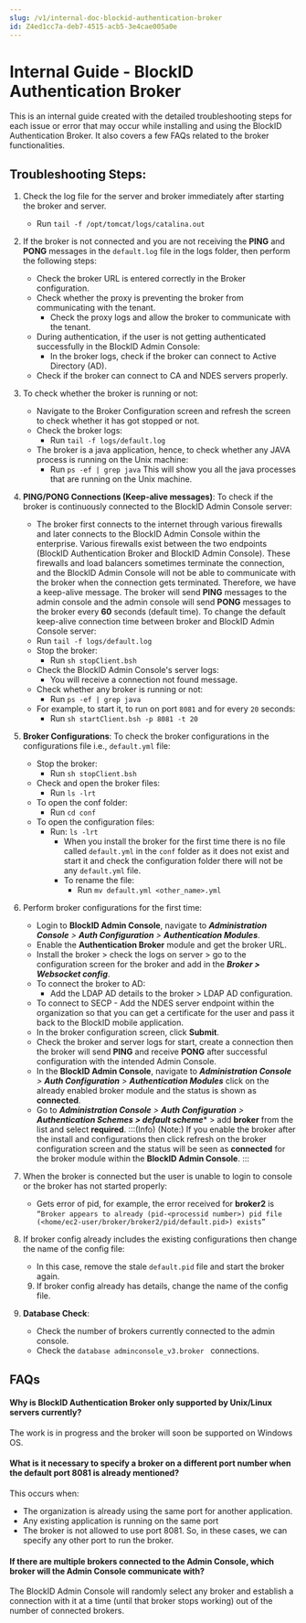 ```yaml
---
slug: /v1/internal-doc-blockid-authentication-broker
id: Z4ed1cc7a-deb7-4515-acb5-3e4cae005a0e
---
```

# Internal Guide - BlockID Authentication Broker
This is an internal guide created with the detailed troubleshooting steps for each issue or error that may occur while installing and using the BlockID Authentication Broker. It also covers a few FAQs related to the broker functionalities.

## Troubleshooting Steps:
1. Check the log file for the server and broker immediately after starting the broker and server.
    * Run `tail -f /opt/tomcat/logs/catalina.out`
2. If the broker is not connected and you are not receiving the **PING** and **PONG** messages in the `default.log` file in the logs folder, then perform the following steps:
   * Check the broker URL is entered correctly in the Broker configuration.
   * Check whether the proxy is preventing the broker from communicating with the tenant.
     * Check the proxy logs and allow the broker to communicate with the tenant.
   * During authentication, if the user is not getting authenticated successfully in the BlockID Admin Console:
     * In the broker logs, check if the broker can connect to Active Directory (AD).
   * Check if the broker can connect to CA and NDES servers properly.
3. To check whether the broker is running or not:
   * Navigate to the Broker Configuration screen and refresh the screen to check whether it has got stopped or not.
   * Check the broker logs:
        * Run `tail -f logs/default.log`
   * The broker is a java application, hence, to check whether any JAVA process is running on the Unix machine: 
        * Run  `ps -ef | grep java`
            This will show you all the java processes that are running on the Unix machine.
  
4. **PING/PONG Connections (Keep-alive messages)**: To check if the broker is continuously connected to the BlockID Admin Console server: 
   * The broker first connects to the internet through various firewalls and later connects to the BlockID Admin Console within the enterprise. Various firewalls exist between the two endpoints (BlockID Authentication Broker and BlockID Admin Console). These firewalls and load balancers sometimes terminate the connection, and the BlockID Admin Console will not be able to communicate with the broker when the connection gets terminated. Therefore, we have a keep-alive message. The broker will send **PING** messages to the admin console and the admin console will send **PONG** messages to the broker every **60** seconds (default time). To change the default keep-alive connection time between broker and BlockID Admin Console server:
   * Run `tail -f logs/default.log`  
   * Stop the broker:
       * Run `sh stopClient.bsh`
   * Check the BlockID Admin Console's server logs: 
       * You will receive a connection not found message.
   * Check whether any broker is running or not:
        * Run `ps -ef | grep java`
   * For example, to start it, to run on port `8081` and for every `20` seconds: 
     * Run `sh startClient.bsh -p 8081 -t 20`
 5. **Broker Configurations**: To check the broker configurations in the configurations file i.e., `default.yml` file:
    * Stop the broker:
       * Run `sh stopClient.bsh`
    * Check and open the broker files: 
        * Run `ls -lrt`
    * To open the conf folder: 
        * Run `cd conf`
    * To open the configuration files: 
        * Run: `ls -lrt`
            * When you install the broker for the first time there is no file called `default.yml` in the `conf` folder as it does not exist and start it and check the configuration folder there will not be any `default.yml` file. 
            * To rename the file: 
                * Run `mv default.yml <other_name>.yml`
6. Perform broker configurations for the first time:
   *  Login to **BlockID Admin Console**, navigate to ***Administration Console** >  **Auth Configuration** > **Authentication Modules***.
   * Enable the **Authentication Broker** module and get the broker URL.
   * Install the broker > check the logs on server > go to the configuration screen for the broker and add in the ***Broker > Websocket config***.
   * To connect the broker to AD: 
       * Add the LDAP AD details to the broker > LDAP AD configuration.
   * To connect to SECP - Add the NDES server endpoint within the organization so that you can get a certificate for the user and pass it back to the BlockID mobile application.
    * In the broker configuration screen, click **Submit**.
    * Check the broker and server logs for start, create a connection then the broker will send **PING** and receive **PONG** after successful configuration with the intended Admin Console.
    * In the **BlockID Admin Console**, navigate to ***Administration Console** >  **Auth Configuration** > **Authentication Modules*** click on the already enabled broker module and the status is shown as **connected**.
    * Go to ***Administration Console** >  **Auth Configuration** > **Authentication Schemes  > default scheme**** > add **broker** from the list and select **required**.
        :::(Info) (Note:)
      If you enable the broker after the install and configurations then click refresh on the broker configuration screen and the status will be seen as **connected** for the broker module within the **BlockID Admin Console**.
        :::
 
7. When the broker is connected but the user is unable to login to console or the broker has not started properly:
    * Gets error of pid, for example, the error received for **broker2** is `“Broker appears to already (pid-<processid number>) pid file (<home/ec2-user/broker/broker2/pid/default.pid>) exists”`
8. If broker config already includes the existing configurations then change the name of the config file: 
    * In this case, remove the stale `default.pid` file and start the broker again.
   9. If broker config already has details, change the name of the config file.
10. **Database Check**: 
    * Check the number of brokers currently connected to the admin console.
    * Check the `database adminconsole_v3.broker ` connections.

    
## FAQs
#### Why is BlockID Authentication Broker only supported by Unix/Linux servers currently?
The work is in progress and the broker will soon be supported on Windows OS.
 
#### What is it necessary to specify a broker on a different port number when the default port 8081 is already mentioned?
This occurs when:
* The organization is already using the same port for another application.
* Any existing application is running on the same port
* The broker is not allowed to use port 8081. 
So, in these cases, we can specify any other port to run the broker.

#### If there are multiple brokers connected to the Admin Console, which broker will the Admin Console communicate with?
The BlockID Admin Console will randomly select any broker and establish a connection with it at a time (until that broker stops working) out of the number of connected brokers. 

